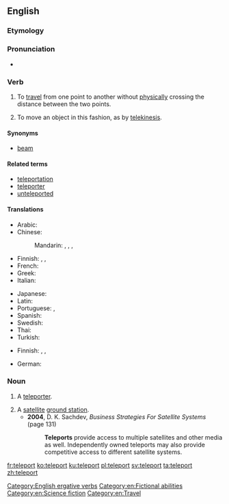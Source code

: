 ==English==
{{wikipedia|teleportation}}

===Etymology===
{{back-form|teleportation|lang=en}}

===Pronunciation===
* {{IPA|/tɛlipɔː(r)t/|lang=en}}

===Verb===
{{en-verb}}

# {{context|intransitive|lang=en}} To [[travel]] from one point to another without [[physically]] crossing the distance between the two points.
# {{context|transitive|lang=en}} To move an object in this fashion, as by [[telekinesis]].

====Synonyms====
* {{sense|to travel from one point to another without physically crossing the distance}} [[beam]]

====Related terms====
* [[teleportation]]
* [[teleporter]]
* [[unteleported]]

====Translations====
{{trans-top|travel without physically crossing distance}}
* Arabic: {{t|ar|اتصالات الساتليه|tr=aittisalat alssatiliih}}
* Chinese:
*: Mandarin: {{t|cmn|瞬移|tr=shùn yí}}, {{t|cmn|傳送點|tr=chuánsòng diǎn}}, {{t|cmn|電訊港|tr=diànxùn gǎng}}, {{t|cmn|傳送術|tr=chuánsòng shù}}
* Finnish: {{t|fi|kaukosiirtyä}}, {{t|fi|etäsiirtyä}}, {{t|fi|teleportata}} {{qualifier|slang}}
* French: {{t+|fr|téléporter}}
* Greek: {{t|el|τηλεμεταφέρουν|tr=tilemetaféroun}}
* Italian: {{t|it|teletrasportare}}
{{trans-mid}}
* Japanese: {{t|ja|テレポートする|tr=terepōto suru|sc=Jpan}}
* Latin: {{t|la|teleporto}} {{qualifier|New Latin, neologism}}
* Portuguese: {{t|pt|teletransportar}}, {{t|pt|teleportar}}
* Spanish: {{t|es|telepuerto|m}}
* Swedish: {{t+|sv|teleportera}}
* Thai: {{t|th|ส่งผ่านทางไกล|tr=S̄̀ng p̄h̀ān thāng kịl|sc=Thai}}
* Turkish: {{t|tr|ışınlanmak}}
{{trans-bottom}}

{{trans-top|move an object by teleportation}}
* Finnish: {{t|fi|kaukosiirtää}}, {{t|fi|etäsiirtää}}, {{t|fi|teleportata}} {{qualifier|slang}}
{{trans-mid}}
* German: {{t+|de|teleportieren}}
{{trans-bottom}}

===Noun===
{{en-noun}}

# {{context|scifi|lang=en}} A [[teleporter]].
# A [[satellite]] [[ground station]].
#* '''2004''', D. K. Sachdev, ''Business Strategies For Satellite Systems'' (page 131)
#*: '''Teleports''' provide access to multiple satellites and other media as well. Independently owned teleports may also provide competitive access to different satellite systems.

[[Category:English ergative verbs]]
[[Category:en:Fictional abilities]]
[[Category:en:Science fiction]]
[[Category:en:Travel]]

[[fr:teleport]]
[[ko:teleport]]
[[ku:teleport]]
[[pl:teleport]]
[[sv:teleport]]
[[ta:teleport]]
[[zh:teleport]]